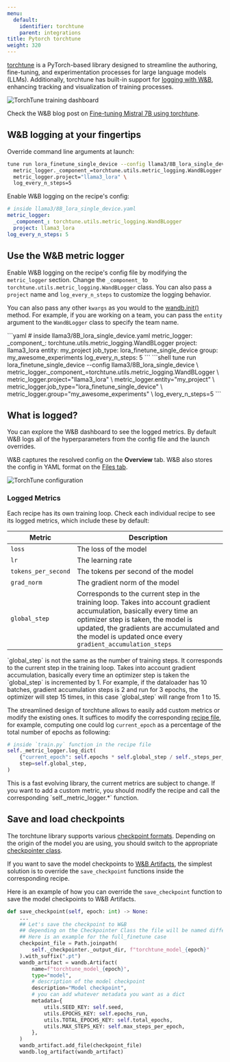 ```yaml
---
menu:
  default:
    identifier: torchtune
    parent: integrations
title: Pytorch torchtune
weight: 320
---
```

<Card title="Try in Colab" href="https://colab.research.google.com/github/wandb/examples/blob/master/colabs/torchtune/torchtune_and_wandb.ipynb" icon="python"/>

[torchtune](https://pytorch.org/torchtune/stable/index.html) is a PyTorch-based library designed to streamline the authoring, fine-tuning, and experimentation processes for large language models (LLMs). Additionally, torchtune has built-in support for [logging with W&B](https://pytorch.org/torchtune/stable/deep_dives/wandb_logging.html), enhancing tracking and visualization of training processes.

<Frame>
    <img src="/images/integrations/torchtune_dashboard.png" alt="TorchTune training dashboard"  />
</Frame>

Check the W&B blog post on [Fine-tuning Mistral 7B using torchtune](https://wandb.ai/capecape/torchtune-mistral/reports/torchtune-The-new-PyTorch-LLM-fine-tuning-library---Vmlldzo3NTUwNjM0).

## W&B logging at your fingertips

<Tabs>
<Tab title="Command line">
Override command line arguments at launch:

```bash
tune run lora_finetune_single_device --config llama3/8B_lora_single_device \
  metric_logger._component_=torchtune.utils.metric_logging.WandBLogger \
  metric_logger.project="llama3_lora" \
  log_every_n_steps=5
```
</Tab>
<Tab title="Recipe">
Enable W&B logging on the recipe's config:

```yaml
# inside llama3/8B_lora_single_device.yaml
metric_logger:
  _component_: torchtune.utils.metric_logging.WandBLogger
  project: llama3_lora
log_every_n_steps: 5
```
</Tab>
</Tabs>

## Use the W&B metric logger

Enable W&B logging on the recipe's config file by modifying the `metric_logger` section. Change the `_component_` to `torchtune.utils.metric_logging.WandBLogger` class. You can also pass a `project` name and `log_every_n_steps` to customize the logging behavior.

You can also pass any other `kwargs` as you would to the [wandb.init()](/models/ref/python/functions/init) method. For example, if you are working on a team, you can pass the `entity` argument to the `WandBLogger` class to specify the team name.

<Tabs>
<Tab title="Recipe">
```yaml
# inside llama3/8B_lora_single_device.yaml
metric_logger:
  _component_: torchtune.utils.metric_logging.WandBLogger
  project: llama3_lora
  entity: my_project
  job_type: lora_finetune_single_device
  group: my_awesome_experiments
log_every_n_steps: 5
```
</Tab>
<Tab title="Command Line">
```shell
tune run lora_finetune_single_device --config llama3/8B_lora_single_device \
  metric_logger._component_=torchtune.utils.metric_logging.WandBLogger \
  metric_logger.project="llama3_lora" \
  metric_logger.entity="my_project" \
  metric_logger.job_type="lora_finetune_single_device" \
  metric_logger.group="my_awesome_experiments" \
  log_every_n_steps=5
```
</Tab>
</Tabs>

## What is logged?

You can explore the W&B dashboard to see the logged metrics. By default W&B logs all of the hyperparameters from the config file and the launch overrides.

W&B captures the resolved config on the **Overview** tab. W&B also stores the config in YAML format on the [Files tab](https://wandb.ai/capecape/torchtune/runs/joyknwwa/files).

<Frame>
    <img src="/images/integrations/torchtune_config.png" alt="TorchTune configuration"  />
</Frame>

### Logged Metrics

Each recipe has its own training loop. Check each individual recipe to see its logged metrics, which include these by default:

| Metric | Description |
| --- | --- |
| `loss` | The loss of the model |
| `lr` | The learning rate |
| `tokens_per_second` | The tokens per second of the model |
| `grad_norm` | The gradient norm of the model |
| `global_step` | Corresponds to the current step in the training loop. Takes into account gradient accumulation, basically every time an optimizer step is taken, the model is updated, the gradients are accumulated and the model is updated once every `gradient_accumulation_steps` |

<Note>
`global_step` is not the same as the number of training steps. It corresponds to the current step in the training loop. Takes into account gradient accumulation, basically every time an optimizer step is taken the `global_step` is incremented by 1. For example, if the dataloader has 10 batches, gradient accumulation steps is 2 and run for 3 epochs, the optimizer will step 15 times, in this case `global_step` will range from 1 to 15.
</Note>

The streamlined design of torchtune allows to easily add custom metrics or modify the existing ones. It suffices to modify the corresponding [recipe file](https://github.com/pytorch/torchtune/tree/main/recipes), for example, computing one could log `current_epoch` as a percentage of the total number of epochs as following:

```python
# inside `train.py` function in the recipe file
self._metric_logger.log_dict(
    {"current_epoch": self.epochs * self.global_step / self._steps_per_epoch},
    step=self.global_step,
)
```

<Note>
This is a fast evolving library, the current metrics are subject to change. If you want to add a custom metric, you should modify the recipe and call the corresponding `self._metric_logger.*` function.
</Note>

## Save and load checkpoints

The torchtune library supports various [checkpoint formats](https://pytorch.org/torchtune/stable/deep_dives/checkpointer.html). Depending on the origin of the model you are using, you should switch to the appropriate [checkpointer class](https://pytorch.org/torchtune/stable/deep_dives/checkpointer.html).

If you want to save the model checkpoints to [W&B Artifacts](/models/artifacts/), the simplest solution is to override the `save_checkpoint` functions inside the corresponding recipe. 

Here is an example of how you can override the `save_checkpoint` function to save the model checkpoints to W&B Artifacts.

```python
def save_checkpoint(self, epoch: int) -> None:
    ...
    ## Let's save the checkpoint to W&B
    ## depending on the Checkpointer Class the file will be named differently
    ## Here is an example for the full_finetune case
    checkpoint_file = Path.joinpath(
        self._checkpointer._output_dir, f"torchtune_model_{epoch}"
    ).with_suffix(".pt")
    wandb_artifact = wandb.Artifact(
        name=f"torchtune_model_{epoch}",
        type="model",
        # description of the model checkpoint
        description="Model checkpoint",
        # you can add whatever metadata you want as a dict
        metadata={
            utils.SEED_KEY: self.seed,
            utils.EPOCHS_KEY: self.epochs_run,
            utils.TOTAL_EPOCHS_KEY: self.total_epochs,
            utils.MAX_STEPS_KEY: self.max_steps_per_epoch,
        },
    )
    wandb_artifact.add_file(checkpoint_file)
    wandb.log_artifact(wandb_artifact)
```